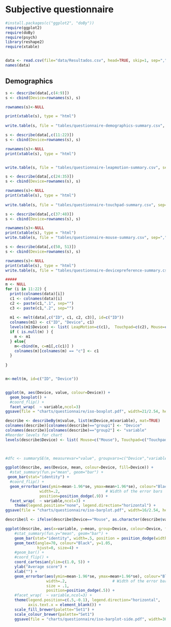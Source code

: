 Subjective questionnaire
========================================================



```r
#install.packages(c("ggplot2", "doBy"))
require(ggplot2)
require(doBy)
require(psych)
library(reshape2)
require(xtable)


data <- read.csv(file="data/Resultados.csv", head=TRUE, skip=1, sep=",")
names(data)
```

## Demographics

```r

s <- describe(data[,c(4:9)])
s <- cbind(Device=rownames(s), s)

rownames(s)<-NULL

print(xtable(s), type = "html")
      
write.table(s, file = "tables/questionnaire-demographics-summary.csv", sep=",", row.names=FALSE)
```

```r
s <- describe(data[,c(11:22)])
s <- cbind(Device=rownames(s), s)

rownames(s)<-NULL
print(xtable(s), type = "html")


write.table(s, file = "tables/questionnaire-leapmotion-summary.csv", sep=",", row.names=FALSE)
```

```r

s <- describe(data[,c(24:35)])
s <- cbind(Device=rownames(s), s)

rownames(s)<-NULL
print(xtable(s), type = "html")
      
write.table(s, file = "tables/questionnaire-touchpad-summary.csv", sep=",", row.names=FALSE)
```

```r
s <- describe(data[,c(37:48)])
s <- cbind(Device=rownames(s), s)

rownames(s)<-NULL
print(xtable(s), type = "html")
write.table(s, file = "tables/questionnaire-mouse-summary.csv", sep=",", row.names=FALSE)
```

```r
s <- describe(data[,c(50, 51)])
s <- cbind(Device=rownames(s), s)

rownames(s)<-NULL
print(xtable(s), type = "html")
write.table(s, file = "tables/questionnaire-devicepreference-summary.csv", sep=",", row.names=FALSE)
```


```r
#####
m <- NULL
for (i in 11:22) {
  print(colnames(data)[i])
  c1 <- colnames(data)[i]
  c2 <- paste(c1,".1", sep="")
  c3 <- paste(c1,".2", sep="")
  
  m1 <- melt(data[,c("ID", c1, c2, c3)], id=c("ID"))
  colnames(m1) <- c("ID", "Device", c1) 
  levels(m1$Device) <- list( LeapMotion=c(c1),  Touchpad=c(c2), Mouse=c(c3) )
  if ( is.null(m) ) {
    m <- m1
  } else{
    m<-cbind(m, c=m1[,c(c1)] )  
    colnames(m)[colnames(m) == "c"] <- c1
  }
  
}


m<-melt(m, id=c("ID", "Device"))


ggplot(m, aes(Device, value, colour=Device)) + 
  geom_boxplot() +
  #coord_flip() +
  facet_wrap(  ~ variable,ncol=3)
ggsave(file = "charts/questionnaire/iso-boxplot.pdf", width=21/2.54, height=29/2.54, dpi=100)
```

```r
describe <- describeBy(m$value, list(m$Device,m$variable), mat=TRUE)
colnames(describe)[colnames(describe)=="group1"] <- "Device"
colnames(describe)[colnames(describe)=="group2"] <- "variable"
#Reorder levels for chart
levels(describe$Device) <- list( Mouse=c("Mouse"), Touchpad=c("Touchpad"), LeapMotion=c("LeapMotion"))
    


#dfc <- summarySE(m, measurevar="value", groupvars=c("Device","variable"))

ggplot(describe, aes(Device, mean, colour=Device, fill=Device)) + 
  #stat_summary(fun.y="mean", geom="bar") + 
 geom_bar(stat="identity") +
  #coord_flip() +
  geom_errorbar(aes(ymin=mean-1.96*se, ymax=mean+1.96*se), colour="Black",
               width=.2,                    # Width of the error bars
               position=position_dodge(.9)) +
  facet_wrap(  ~ variable,ncol=3) +
    theme(legend.position="none", legend.direction="horizontal") +
ggsave(file = "charts/questionnaire/iso-barplot.pdf", width=16/2.54, height=20/2.54, dpi=100)
```


```r

describe$l <- ifelse(describe$Device=="Mouse", as.character(describe$variable), NA)

ggplot(describe, aes(x=variable, y=mean, group=Device, colour=Device, fill=Device, label=l) ) + 
    #stat_summary(fun.y="mean", geom="bar") + 
    geom_bar(stat="identity", width=.5, position = position_dodge(width=0.5)) +
    geom_text(angle=70, colour="Black", y=1.05,
              hjust=0, size=4) + 
    #geom_bar() +
    #coord_flip() +
    coord_cartesian(ylim=c(1.0, 5)) +
    ylab("Average score") +
    xlab("") +
    geom_errorbar(aes(ymin=mean-1.96*se, ymax=mean+1.96*se), colour="Black",
                  width=.2,                    # Width of the error bars
                  size = .1,
                  position=position_dodge(.5)) +
    #facet_wrap(  ~ variable,ncol=3) +
    theme(legend.position=c(.5,-0.1), legend.direction="horizontal", 
          axis.text.x = element_blank()) + 
    scale_fill_brewer(palette="Set1") + 
    scale_colour_brewer(palette="Set1")
    ggsave(file = "charts/questionnaire/iso-barplot-side.pdf", width=30/2.54, height=7/2.54, dpi=100)

```


